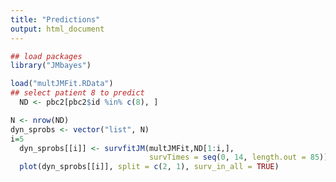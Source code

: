 ```yaml
---
title: "Predictions"
output: html_document
---
```




```r

## load packages
library("JMbayes")

load("multJMFit.RData")
## select patient 8 to predict
  ND <- pbc2[pbc2$id %in% c(8), ]

N <- nrow(ND)
dyn_sprobs <- vector("list", N)
i=5
  dyn_sprobs[[i]] <- survfitJM(multJMFit,ND[1:i,], 
                               survTimes = seq(0, 14, length.out = 85))
  plot(dyn_sprobs[[i]], split = c(2, 1), surv_in_all = TRUE)


```
